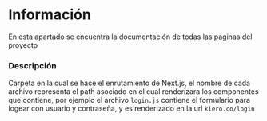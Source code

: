 # Información
En esta apartado se encuentra la documentación de todas las paginas del proyecto

### Descripción
Carpeta en la cual se hace el enrutamiento de Next.js, el nombre de cada archivo representa el path asociado en el cual renderizara los componentes que contiene, por ejemplo el archivo `login.js` contiene el formulario para logear con usuario y contraseña, y es renderizado en la url `kiero.co/login`